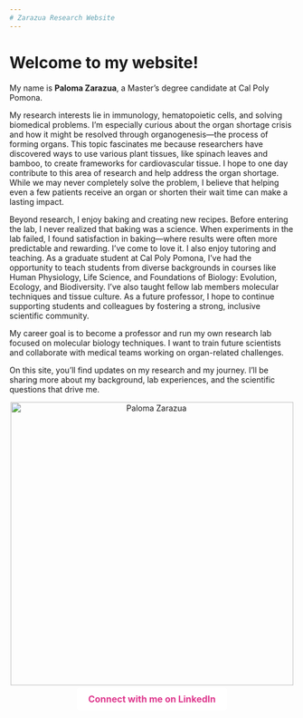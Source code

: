 ```yaml
---
# Zarazua Research Website
---
```


# Welcome to my website!

My name is **Paloma Zarazua**, a Master’s degree candidate at Cal Poly Pomona.

My research interests lie in immunology, hematopoietic cells, and solving biomedical problems. I’m especially curious about the organ shortage crisis and how it might be resolved through organogenesis—the process of forming organs. This topic fascinates me because researchers have discovered ways to use various plant tissues, like spinach leaves and bamboo, to create frameworks for cardiovascular tissue. I hope to one day contribute to this area of research and help address the organ shortage. While we may never completely solve the problem, I believe that helping even a few patients receive an organ or shorten their wait time can make a lasting impact.

Beyond research, I enjoy baking and creating new recipes. Before entering the lab, I never realized that baking was a science. When experiments in the lab failed, I found satisfaction in baking—where results were often more predictable and rewarding. I’ve come to love it. I also enjoy tutoring and teaching. As a graduate student at Cal Poly Pomona, I’ve had the opportunity to teach students from diverse backgrounds in courses like Human Physiology, Life Science, and Foundations of Biology: Evolution, Ecology, and Biodiversity. I’ve also taught fellow lab members molecular techniques and tissue culture. As a future professor, I hope to continue supporting students and colleagues by fostering a strong, inclusive scientific community.

My career goal is to become a professor and run my own research lab focused on molecular biology techniques. I want to train future scientists and collaborate with medical teams working on organ-related challenges.

On this site, you’ll find updates on my research and my journey. I’ll be sharing more about my background, lab experiences, and the scientific questions that drive me.

<p align="center">
  <img src="images/palomaphoto.jpeg" width="500" alt="Paloma Zarazua" />
</p>

<p align="center">
  <a href="https://www.linkedin.com/in/paloma-zarazua-93a850213/" target="_blank" style="background-color:#ffffff; color:#de378d; padding:10px 20px; text-decoration:none; border-radius:5px; font-weight:bold; font-size:16px;">
    Connect with me on LinkedIn
  </a>
</p>